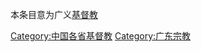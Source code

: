 {{Catmore}}
本条目意为广义[[基督教|基督教]]
[[Category:中国各省基督教|Category:中国各省基督教]]
[[Category:广东宗教|Category:广东宗教]]